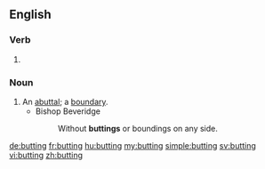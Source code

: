 ==English==

===Verb===
{{head|en}}

# {{present participle of|butt|lang=en}}

===Noun===
{{en-noun}}

# An [[abuttal]]; a [[boundary]].
#* Bishop Beveridge
#*: Without '''buttings''' or boundings on any side.

[[de:butting]]
[[fr:butting]]
[[hu:butting]]
[[my:butting]]
[[simple:butting]]
[[sv:butting]]
[[vi:butting]]
[[zh:butting]]